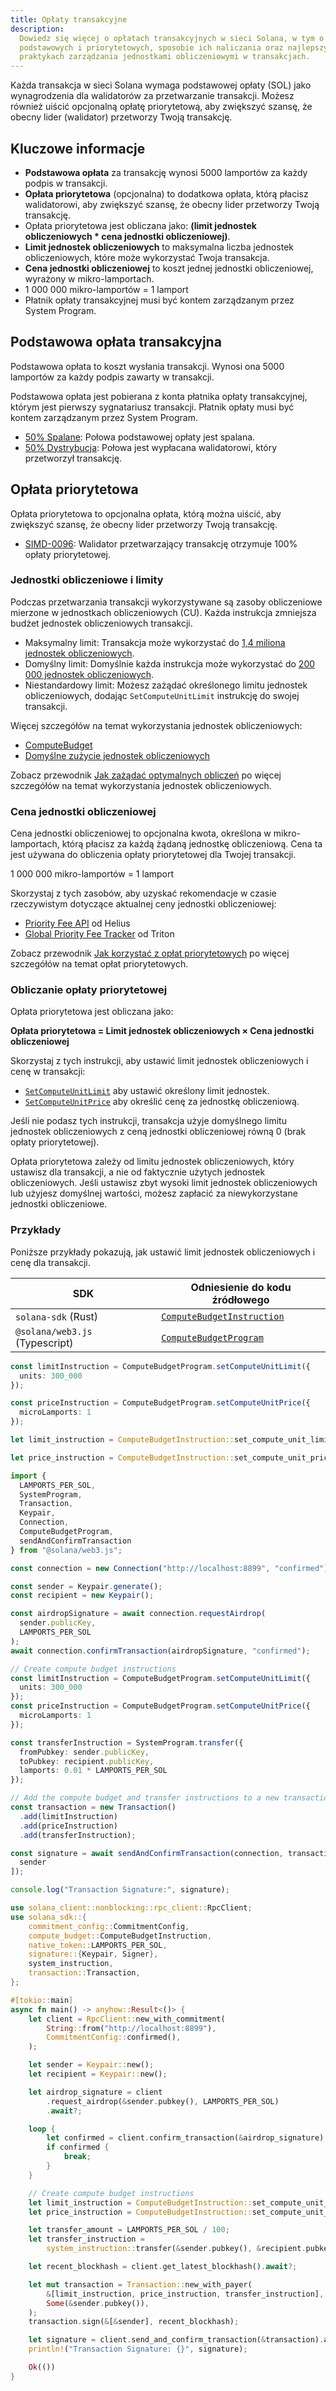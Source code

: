 ```yaml
---
title: Opłaty transakcyjne
description:
  Dowiedz się więcej o opłatach transakcyjnych w sieci Solana, w tym o opłatach
  podstawowych i priorytetowych, sposobie ich naliczania oraz najlepszych
  praktykach zarządzania jednostkami obliczeniowymi w transakcjach.
---
```


Każda transakcja w sieci Solana wymaga podstawowej opłaty (SOL) jako
wynagrodzenia dla walidatorów za przetwarzanie transakcji. Możesz również uiścić
opcjonalną opłatę priorytetową, aby zwiększyć szansę, że obecny lider
(walidator) przetworzy Twoją transakcję.

## Kluczowe informacje

- **Podstawowa opłata** za transakcję wynosi 5000 lamportów za każdy podpis w
  transakcji.
- **Opłata priorytetowa** (opcjonalna) to dodatkowa opłata, którą płacisz
  walidatorowi, aby zwiększyć szansę, że obecny lider przetworzy Twoją
  transakcję.
- Opłata priorytetowa jest obliczana jako: **(limit jednostek obliczeniowych \*
  cena jednostki obliczeniowej)**.
- **Limit jednostek obliczeniowych** to maksymalna liczba jednostek
  obliczeniowych, które może wykorzystać Twoja transakcja.
- **Cena jednostki obliczeniowej** to koszt jednej jednostki obliczeniowej,
  wyrażony w mikro-lamportach.
- 1 000 000 mikro-lamportów = 1 lamport
- Płatnik opłaty transakcyjnej musi być kontem zarządzanym przez System Program.

## Podstawowa opłata transakcyjna

Podstawowa opłata to koszt wysłania transakcji. Wynosi ona 5000 lamportów za
każdy podpis zawarty w transakcji.

Podstawowa opłata jest pobierana z konta płatnika opłaty transakcyjnej, którym
jest pierwszy sygnatariusz transakcji. Płatnik opłaty musi być kontem
zarządzanym przez System Program.

- [50% Spalane](https://github.com/anza-xyz/agave/blob/v2.1.13/sdk/fee-calculator/src/lib.rs#L70):
  Połowa podstawowej opłaty jest spalana.
- [50% Dystrybucja](https://github.com/anza-xyz/agave/blob/e621336acad4f5d6e5b860eaa1b074b01c99253c/runtime/src/bank/fee_distribution.rs#L58-L62):
  Połowa jest wypłacana walidatorowi, który przetworzył transakcję.

## Opłata priorytetowa

Opłata priorytetowa to opcjonalna opłata, którą można uiścić, aby zwiększyć
szansę, że obecny lider przetworzy Twoją transakcję.

- [SIMD-0096](https://github.com/solana-foundation/solana-improvement-documents/blob/main/proposals/0096-reward-collected-priority-fee-in-entirety.md):
  Walidator przetwarzający transakcję otrzymuje 100% opłaty priorytetowej.

### Jednostki obliczeniowe i limity

Podczas przetwarzania transakcji wykorzystywane są zasoby obliczeniowe mierzone
w jednostkach obliczeniowych (CU). Każda instrukcja zmniejsza budżet jednostek
obliczeniowych transakcji.

- Maksymalny limit: Transakcja może wykorzystać do
  [1,4 miliona jednostek obliczeniowych](https://github.com/anza-xyz/agave/blob/v2.1.13/compute-budget/src/compute_budget_limits.rs#L14).
- Domyślny limit: Domyślnie każda instrukcja może wykorzystać do
  [200 000 jednostek obliczeniowych](https://github.com/anza-xyz/agave/blob/v2.1.13/compute-budget/src/compute_budget_limits.rs#L10).
- Niestandardowy limit: Możesz zażądać określonego limitu jednostek
  obliczeniowych, dodając `SetComputeUnitLimit` instrukcję do swojej transakcji.

Więcej szczegółów na temat wykorzystania jednostek obliczeniowych:

- [ComputeBudget](https://github.com/anza-xyz/agave/blob/v2.1.13/compute-budget/src/compute_budget.rs#L22-L130)
- [Domyślne zużycie jednostek obliczeniowych](https://github.com/anza-xyz/agave/blob/v2.1.13/compute-budget/src/compute_budget.rs#L149-L197)

Zobacz przewodnik
[Jak zażądać optymalnych obliczeń](/developers/guides/advanced/how-to-request-optimal-compute)
po więcej szczegółów na temat wykorzystania jednostek obliczeniowych.

### Cena jednostki obliczeniowej

Cena jednostki obliczeniowej to opcjonalna kwota, określona w mikro-lamportach,
którą płacisz za każdą żądaną jednostkę obliczeniową. Cena ta jest używana do
obliczenia opłaty priorytetowej dla Twojej transakcji.

<Callout>1 000 000 mikro-lamportów = 1 lamport</Callout>

Skorzystaj z tych zasobów, aby uzyskać rekomendacje w czasie rzeczywistym
dotyczące aktualnej ceny jednostki obliczeniowej:

- [Priority Fee API](https://docs.helius.dev/solana-apis/priority-fee-api) od
  Helius
- [Global Priority Fee Tracker](https://triton.one/solana-prioritization-fees/)
  od Triton

Zobacz przewodnik
[Jak korzystać z opłat priorytetowych](/developers/guides/advanced/how-to-use-priority-fees)
po więcej szczegółów na temat opłat priorytetowych.

### Obliczanie opłaty priorytetowej

Opłata priorytetowa jest obliczana jako:

**Opłata priorytetowa = Limit jednostek obliczeniowych × Cena jednostki
obliczeniowej**

Skorzystaj z tych instrukcji, aby ustawić limit jednostek obliczeniowych i cenę
w transakcji:

- [`SetComputeUnitLimit`](https://github.com/anza-xyz/agave/blob/v2.1.13/sdk/src/compute_budget.rs#L42-L44)
  aby ustawić określony limit jednostek.
- [`SetComputeUnitPrice`](https://github.com/anza-xyz/agave/blob/v2.1.13/sdk/src/compute_budget.rs#L48-L50)
  aby określić cenę za jednostkę obliczeniową.

<Callout>

Jeśli nie podasz tych instrukcji, transakcja użyje domyślnego limitu jednostek
obliczeniowych z ceną jednostki obliczeniowej równą 0 (brak opłaty
priorytetowej).

Opłata priorytetowa zależy od limitu jednostek obliczeniowych, który ustawisz
dla transakcji, a nie od faktycznie użytych jednostek obliczeniowych. Jeśli
ustawisz zbyt wysoki limit jednostek obliczeniowych lub użyjesz domyślnej
wartości, możesz zapłacić za niewykorzystane jednostki obliczeniowe.

</Callout>

### Przykłady

Poniższe przykłady pokazują, jak ustawić limit jednostek obliczeniowych i cenę
dla transakcji.

| SDK                            | Odniesienie do kodu źródłowego                                                                                                 |
| ------------------------------ | ------------------------------------------------------------------------------------------------------------------------------ |
| `solana-sdk` (Rust)            | [`ComputeBudgetInstruction`](https://github.com/anza-xyz/agave/blob/v2.1.13/sdk/src/compute_budget.rs#L17-L31)                 |
| `@solana/web3.js` (Typescript) | [`ComputeBudgetProgram`](https://github.com/solana-foundation/solana-web3.js/blob/v1.98.0/src/programs/compute-budget.ts#L218) |

<CodeTabs storage="compute-budget">

```ts !! title="Typescript"
const limitInstruction = ComputeBudgetProgram.setComputeUnitLimit({
  units: 300_000
});

const priceInstruction = ComputeBudgetProgram.setComputeUnitPrice({
  microLamports: 1
});
```

```rust !! title="Rust"
let limit_instruction = ComputeBudgetInstruction::set_compute_unit_limit(300_000);

let price_instruction = ComputeBudgetInstruction::set_compute_unit_price(1);
```

</CodeTabs>

<CodeTabs storage="compute-budget" flags="r">

```ts !! title="Typescript"
import {
  LAMPORTS_PER_SOL,
  SystemProgram,
  Transaction,
  Keypair,
  Connection,
  ComputeBudgetProgram,
  sendAndConfirmTransaction
} from "@solana/web3.js";

const connection = new Connection("http://localhost:8899", "confirmed");

const sender = Keypair.generate();
const recipient = new Keypair();

const airdropSignature = await connection.requestAirdrop(
  sender.publicKey,
  LAMPORTS_PER_SOL
);
await connection.confirmTransaction(airdropSignature, "confirmed");

// Create compute budget instructions
const limitInstruction = ComputeBudgetProgram.setComputeUnitLimit({
  units: 300_000
});
const priceInstruction = ComputeBudgetProgram.setComputeUnitPrice({
  microLamports: 1
});

const transferInstruction = SystemProgram.transfer({
  fromPubkey: sender.publicKey,
  toPubkey: recipient.publicKey,
  lamports: 0.01 * LAMPORTS_PER_SOL
});

// Add the compute budget and transfer instructions to a new transaction
const transaction = new Transaction()
  .add(limitInstruction)
  .add(priceInstruction)
  .add(transferInstruction);

const signature = await sendAndConfirmTransaction(connection, transaction, [
  sender
]);

console.log("Transaction Signature:", signature);
```

```rust !! title="Rust"
use solana_client::nonblocking::rpc_client::RpcClient;
use solana_sdk::{
    commitment_config::CommitmentConfig,
    compute_budget::ComputeBudgetInstruction,
    native_token::LAMPORTS_PER_SOL,
    signature::{Keypair, Signer},
    system_instruction,
    transaction::Transaction,
};

#[tokio::main]
async fn main() -> anyhow::Result<()> {
    let client = RpcClient::new_with_commitment(
        String::from("http://localhost:8899"),
        CommitmentConfig::confirmed(),
    );

    let sender = Keypair::new();
    let recipient = Keypair::new();

    let airdrop_signature = client
        .request_airdrop(&sender.pubkey(), LAMPORTS_PER_SOL)
        .await?;

    loop {
        let confirmed = client.confirm_transaction(&airdrop_signature).await?;
        if confirmed {
            break;
        }
    }

    // Create compute budget instructions
    let limit_instruction = ComputeBudgetInstruction::set_compute_unit_limit(300_000);
    let price_instruction = ComputeBudgetInstruction::set_compute_unit_price(1);

    let transfer_amount = LAMPORTS_PER_SOL / 100;
    let transfer_instruction =
        system_instruction::transfer(&sender.pubkey(), &recipient.pubkey(), transfer_amount);

    let recent_blockhash = client.get_latest_blockhash().await?;

    let mut transaction = Transaction::new_with_payer(
        &[limit_instruction, price_instruction, transfer_instruction],
        Some(&sender.pubkey()),
    );
    transaction.sign(&[&sender], recent_blockhash);

    let signature = client.send_and_confirm_transaction(&transaction).await?;
    println!("Transaction Signature: {}", signature);

    Ok(())
}
```

</CodeTabs>
